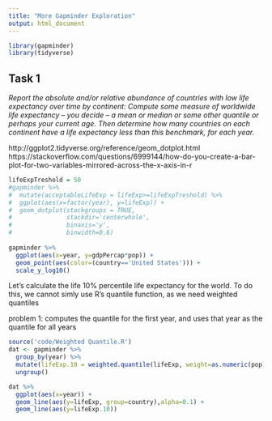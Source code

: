 ```yaml
---
title: "More Gapminder Exploration"
output: html_document
---
```


```r
library(gapminder)
library(tidyverse)
```


## Task 1
*Report the absolute and/or relative abundance of countries with low life expectancy over time by continent: Compute some measure of worldwide life expectancy – you decide – a mean or median or some other quantile or perhaps your current age. Then determine how many countries on each continent have a life expectancy less than this benchmark, for each year.*


http://ggplot2.tidyverse.org/reference/geom_dotplot.html
https://stackoverflow.com/questions/6999144/how-do-you-create-a-bar-plot-for-two-variables-mirrored-across-the-x-axis-in-r
```r
lifeExpTreshold = 50
#gapminder %>% 
#  mutate(acceptableLifeExp = lifeExp>=lifeExpTreshold) %>% 
#  ggplot(aes(x=factor(year), y=lifeExp)) +
#  geom_dotplot(stackgroups = TRUE,
#               stackdir='centerwhole', 
#               binaxis='y', 
#               binwidth=0.6)
  
gapminder %>% 
  ggplot(aes(x=year, y=gdpPercap*pop)) +
  geom_point(aes(color=(country=='United States'))) +
  scale_y_log10()
```




Let's calculate the life 10% percentile life expectancy for the world. To do this, we cannot simly use R's quantile function, as we need weighted quantiles


problem 1: computes the quantile for the first year, and uses that year as the quantile for all years

```r
source('code/Weighted Quantile.R')
dat <- gapminder %>% 
  group_by(year) %>% 
  mutate(lifeExp.10 = weighted.quantile(lifeExp, weight=as.numeric(pop), probs=0.0)) %>% 
  ungroup()

dat %>% 
  ggplot(aes(x=year)) +
  geom_line(aes(y=lifeExp, group=country),alpha=0.1) +
  geom_line(aes(y=lifeExp.10))
  
```





